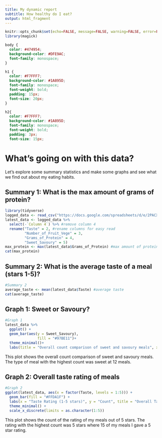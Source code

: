 ```yaml
---
title: My dynamic report
subtitle: How healthy do I eat?
output: html_fragment
---
```


```r
knitr::opts_chunk$set(echo=FALSE, message=FALSE, warning=FALSE, error=FALSE)
library(magick)
```

```css
body {
  color: #474954;
  background-color: #DFE9AC;
  font-family: monospace;
}

h1 {
  color: #F7FFF7;
  background-color: #1A895D;
  font-family: monospace;
  font-weight: bold;
  padding: 15px;
  font-size: 20px;
}

h2{
  color: #F7FFF7;
  background-color: #1A895D;
  font-family: monospace;
  font-weight: bold;
  padding: 3px;
  font-size: 15px;
```

# What's going on with this data?

Let's explore some summary statistics and make some graphs and see what we find out about my eating habits.

## Summary 1: What is the max amount of grams of protein?

```r
library(tidyverse)
logged_data <- read_csv("https://docs.google.com/spreadsheets/d/e/2PACX-1vSYdDVLpDF2qe3SjXviKt_gwCNLvyCnTGAPlllPGQm7SNkAUVX7jttBRFgBcYrOd7ujuUPRT0IXgklb/pub?output=csv")
latest_data <- logged_data %>% 
  select(-`Column 4`) %>% #remove column 4
  rename("Taste" = 2, #rename columns for easy read
         "Number_of_Fruit_Vege" = 3,
         "Grams_of_Protein" = 4,
         "Sweet_Savoury" = 5) 
max_protein <- max(latest_data$Grams_of_Protein) #max amount of protein
cat(max_protein)
```


## Summary 2: What is the average taste of a meal (stars 1-5)?


```r
#Summary 2
average_taste <- mean(latest_data$Taste) #average taste 
cat(average_taste)
```


## Graph 1: Sweet or Savoury?
```r
#Graph 1
latest_data %>%
  ggplot() +
  geom_bar(aes(y = Sweet_Savoury),
               fill = "#97BE11")+
  theme_minimal()+
  labs(title = "Overall count comparison of sweet and savoury meals", x = "count", y = "Sweet or Savoury")
```

This plot shows the overall count comparison of sweet and savoury meals. The type of meal with the highest count was sweet at 12 meals. 



## Graph 2: Overall taste rating of meals
```r
#Graph 2
ggplot(latest_data, aes(x = factor(Taste, levels = 1:5))) +
  geom_bar(fill = "#FFDA1F") +
  labs(x = "Taste Rating (1-5 stars)", y = "Count", title = "Overall Taste Rating of Meals") +
  theme_minimal() +
  scale_x_discrete(limits = as.character(1:5))
```

This plot shows the count of the rating of my meals out of 5 stars. The rating with the highest count was 5 stars where 15 of my meals I gave a 5 star rating.
